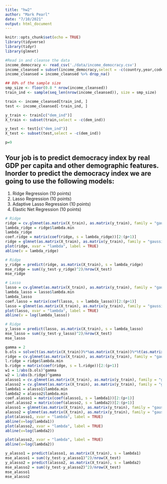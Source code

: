 ```yaml
---
title: "hw2"
author: "Mark Pearl"
date: "7/10/2021"
output: html_document
---
```


```r
knitr::opts_chunk$set(echo = TRUE)
library(tidyverse)
library(tidyr)
library(glmnet)
```

```r
#Read in and cleanse the data
income_democracy <- read_csv('./data/income_democracy.csv')
income_cleansed = subset(income_democracy,select = -c(country,year,code))
income_cleansed = income_cleansed %>% drop_na()
```
```r
## 80% of the sample size
smp_size <- floor(0.8 * nrow(income_cleansed))
train_ind <- sample(seq_len(nrow(income_cleansed)), size = smp_size)

train <- income_cleansed[train_ind, ]
test <- income_cleansed[-train_ind, ]

y_train <- train[c("dem_ind")]
X_train <- subset(train,select = -c(dem_ind))

y_test <- test[c("dem_ind")]
X_test <- subset(test,select = -c(dem_ind))

p=9
```

## Your job is to predict democracy index by real GDP per capita and other demographic features.  Inorder to predict the democracy index we are going to use the following models:
1.  Ridge Regression (10 points)
2.  Lasso Regression (10 points)
3.  Adaptive Lasso Regression (10 points)
4.  Elastic Net Regression (10 points)
```r
# Ridge
ridge = cv.glmnet(as.matrix(X_train), as.matrix(y_train), family = "gaussian", alpha = 0, intercept = FALSE, nfolds=20)
lambda_ridge = ridge$lambda.min
lambda_ridge
coef.ridge = matrix(coef(ridge, s = lambda_ridge))[2:(p+1)]
ridge = glmnet(as.matrix(X_train), as.matrix(y_train), family = "gaussian", alpha = 0, intercept = FALSE, nfolds=20)
plot(ridge, xvar = "lambda", label = TRUE)
abline(v = lambda_ridge)
```

```r
# Ridge
y_ridge = predict(ridge, as.matrix(X_train), s = lambda_ridge)
mse_ridge = sum((y_test-y_ridge)^2)/nrow(X_test)
mse_ridge
```



```r
# Lasso
lasso = cv.glmnet(as.matrix(X_train), as.matrix(y_train), family = "gaussian", alpha = 1, intercept = FALSE, nfolds=20)
lambda_lasso = lasso$lambda.min
lambda_lasso
coef.lasso = matrix(coef(lasso, s = lambda_lasso))[2:(p+1)]
lasso = glmnet(as.matrix(X_train), as.matrix(y_train), family = "gaussian", alpha = 1, intercept = FALSE, nfolds=20)
plot(lasso, xvar = "lambda", label = TRUE)
abline(v = log(lambda_lasso))
```


```r
# Ridge
y_lasso = predict(lasso, as.matrix(X_train), s = lambda_lasso)
mse_lasso = sum((y_test-y_lasso)^2)/nrow(X_test)
mse_lasso
```

```r
gamma = 2
b.ols = solve(t(as.matrix(X_train))%*%as.matrix(X_train))%*%t(as.matrix(X_train))%*%as.matrix(y_train)
ridge = cv.glmnet(as.matrix(X_train), as.matrix(y_train), family = "gaussian", alpha = 0, intercept = FALSE, nfolds=20)
l.ridge = ridge$lambda.min
b.ridge = matrix(coef(ridge, s = l.ridge))[2:(p+1)]
w1 = 1/abs(b.ols)^gamma
w2 = 1/abs(b.ridge)^gamma
alasso1 = cv.glmnet(as.matrix(X_train), as.matrix(y_train), family = "gaussian", alpha = 1, intercept = FALSE, penalty.factor = w1, nfolds=20)
alasso2 = cv.glmnet(as.matrix(X_train), as.matrix(y_train), family = "gaussian", alpha = 1, intercept = FALSE, penalty.factor = w2, nfolds=20)
lambda1 = alasso1$lambda.min
lambda2 = alasso2$lambda.min
coef.alasso1 = matrix(coef(alasso1, s = lambda1))[2:(p+1)]
coef.alasso2 = matrix(coef(alasso2, s = lambda2))[2:(p+1)]
alasso1 = glmnet(as.matrix(X_train), as.matrix(y_train), family = "gaussian", alpha = 1, intercept = FALSE, penalty.factor = w1, nfolds=20)
alasso2 = glmnet(as.matrix(X_train), as.matrix(y_train), family = "gaussian", alpha = 1, intercept = FALSE, penalty.factor = w2, nfolds=20)
plot(alasso1, xvar = "lambda", label = TRUE)
abline(v=log(lambda1))
plot(alasso2, xvar = "lambda", label = TRUE)
abline(v=log(lambda2))
```

```r
plot(alasso2, xvar = "lambda", label = TRUE)
abline(v=log(lambda2))
```

```r
y_alasso1 = predict(alasso1, as.matrix(X_train), s = lambda1)
mse_alasso1 = sum((y_test-y_alasso1)^2)/nrow(X_test)
y_alasso2 = predict(alasso2, as.matrix(X_train), s = lambda2)
mse_alasso2 = sum((y_test-y_alasso2)^2)/nrow(X_test)
mse_alasso1
mse_alasso2
```


